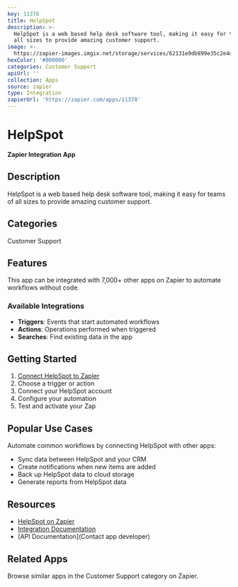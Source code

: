 ```yaml
---
key: 11378
title: HelpSpot
description: >-
  HelpSpot is a web based help desk software tool, making it easy for teams of
  all sizes to provide amazing customer support.
image: >-
  https://zapier-images.imgix.net/storage/services/62131e9db899e35c2e4dccdfa49920d0.png?auto=format%2Ccompress&ixlib=python-3.0.0&q=50
hexColor: '#000000'
categories: Customer Support
apiUrl: ''
collection: Apps
source: zapier
type: Integration
zapierUrl: 'https://zapier.com/apps/11378'
---
```

# HelpSpot

**Zapier Integration App**

## Description

HelpSpot is a web based help desk software tool, making it easy for teams of all sizes to provide amazing customer support.

## Categories

Customer Support

## Features

This app can be integrated with 7,000+ other apps on Zapier to automate workflows without code.

### Available Integrations

- **Triggers**: Events that start automated workflows
- **Actions**: Operations performed when triggered
- **Searches**: Find existing data in the app

## Getting Started

1. [Connect HelpSpot to Zapier](https://zapier.com/apps/11378)
2. Choose a trigger or action
3. Connect your HelpSpot account
4. Configure your automation
5. Test and activate your Zap

## Popular Use Cases

Automate common workflows by connecting HelpSpot with other apps:

- Sync data between HelpSpot and your CRM
- Create notifications when new items are added
- Back up HelpSpot data to cloud storage
- Generate reports from HelpSpot data

## Resources

- [HelpSpot on Zapier](https://zapier.com/apps/11378)
- [Integration Documentation](https://zapier.com/apps/11378/integrations)
- [API Documentation](Contact app developer)

## Related Apps

Browse similar apps in the Customer Support category on Zapier.
